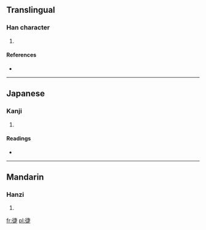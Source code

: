 ==Translingual==

===Han character===
{{Han char|rn=60|rad=彳|as=08|sn=11|four=|canj=竹人十中人 (HOJLO)}}

# {{defn|Han|sort=彳08}}

====References====
* {{Han ref|kx=0369.040|dkj=10161|dj=0694.030|hdz=20827.070|uh=5FA2|ud=24482}}

----

==Japanese==

===Kanji===
{{ja-kanji|grade=|rs=彳08}}

# {{defn|lang=ja|sort=彳08}}

====Readings====
* {{ja-readings|on=[[しょう]] (shō)|kun=}}

----

==Mandarin==

===Hanzi===
{{cmn-hanzi|pin=[[fòu]] ([[fou4]]), [[fù]] ([[fu4]]), [[xiè]] ([[xie4]])|wg=fou<sup>4</sup>, fu<sup>4</sup>, hsieh<sup>4</sup>}}

# {{defn|lang=cmn|sort=彳08}}

[[fr:徢]]
[[pl:徢]]